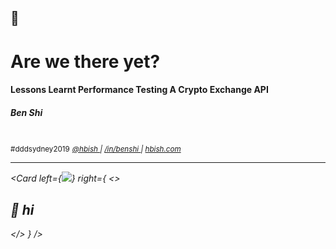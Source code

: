 
## 🚀
# Are we there yet?
#### Lessons Learnt Performance Testing A Crypto Exchange API
##### Ben Shi

<br /> 
<small>#dddsydney2019</small>

<small>
    <a href="https://twitter.com/hbish" target="_blank">
        <i class="fab fa-twitter"/> @hbish
    </a>
    <span> | </span>
    <a href="https://www.linkedin.com/in/benshi/" target="_blank">
        <i class="fab fa-linkedin"/> /in/benshi
    </a>
    <span> | </span>
    <a href="https://hbish.com" target="_blank">
        <i class="fas fa-home"/> hbish.com
    </a>
</small>

---
<!-- classes: fullscreen -->
<!-- note
- This is a talk about performance testing and how to get rich quickly on crypto. So no financial advises will be given. Sorry to disappoint.
- Before I start I just want to thank all the sponsors and organisers who make DDDSydney 2019 possible.
- And also a huge thank you to you guys in the audience today for voting and giving me an opportunity to talk here today.
-->
<Card
  left={<img src="../static/images/are-we-there-yet.png" />}
  right={
    <>
      <h2>👋 hi</h2>
    </>
  }
/>
